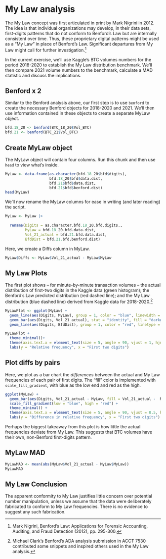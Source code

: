 # My Law analysis

The My Law concept was first articulated in print by Mark Nigrini in 2012. The idea is that individual organizations may develop, in their data sets, first-digits patterns that do not conform to Benford's Law but are internally consistent over time. Thus, these proprietary digital patterns might be used as a "My Law" in place of Benford's Law. Significant departures from My Law might call for further investigation.[^07-mylaw-1]

[^07-mylaw-1]: Mark Nigrini, Benford's Law: Applications for Forensic Accounting, Auditing, and Fraud Detection (2012), pp. 295-300.

In the current exercise, we'll use Kaggle's BTC volumes numbers for the period 2018-2020 to establish the My Law distribution benchmark. We'll then compare 2021 volume numbers to the benchmark, calculate a MAD statistic and discuss the implications.

## Benford x 2

Similar to the Benford analysis above, our first step is to use `benford` to create the necessary Benford objects for 2018-2020 and 2021. We'll then use information contained in these objects to create a separate MyLaw object.

```r

bfd.18_20 <- benford(BTC_18_20$Vol_BTC) 
bfd.21 <- benford(BTC_21$Vol_BTC)

```

## Create MyLaw object

The MyLaw object will contain four columns. Run this chunk and then use `head` to view what's inside.

```r

MyLaw <- data.frame(as.character(bfd.18_20$bfd$digits), 
                    bfd.18_20$bfd$data.dist, 
                    bfd.21$bfd$data.dist, 
                    bfd.21$bfd$benford.dist) 
head(MyLaw)
```

We'll now rename the MyLaw columns for ease in writing (and later reading) the script.

```r
MyLaw <- MyLaw |>    
  
  rename(Digits = as.character.bfd.18_20.bfd.digits., 
         MyLaw = bfd.18_20.bfd.data.dist,        
         Vol_21_actual = bfd.21.bfd.data.dist, 
         BfdDist = bfd.21.bfd.benford.dist)
```

Here, we create a Diffs column in MyLaw.

```r
MyLaw$Diffs <- MyLaw$Vol_21_actual - MyLaw$MyLaw 
```

## My Law Plots

The first plot shows -- for minute-by-minute transaction volumes -- the actual distribution of first-two digits in the Kaggle data (green histogram); the Benford's Law predicted distribution (red dashed line); and the My Law distribution (blue dashed line) derived from Kaggle data for 2018-2020.[^07-mylaw-2]

[^07-mylaw-2]: Michael Clark's Benford's ADA analysis submission in ACCT 7530 contributed some snippets and inspired others used in the My Law analysis.

```r

MyLawPlot <- ggplot(MyLaw) +   
  geom_line(aes(Digits, MyLaw), group = 1, color = "blue", linewidth = 1, linetype = 2) +   
  geom_bar(aes(Digits, Vol_21_actual), stat = "identity", fill = "darkgreen", alpha = 0.5) +   
  geom_line(aes(Digits, BfdDist), group = 1, color = "red", linetype = 2, linewidth = 1)  

MyLawPlot +   
  theme_minimal()+   
  theme(axis.text.x = element_text(size = 5, angle = 90, vjust = 1, hjust = 1.5)) +   
  labs(y = "Relative frequency", x = "First two digits")
```

## Plot diffs by pairs

Here, we plot as a bar chart the *differences* between the actual and My Law frequencies of each pair of first digits. The "fill" color is implemented with `scale_fill_gradient`, with blue as the low end and red as the high.    

```r

ggplot(MyLaw) + 
  geom_bar(aes(Digits, Vol_21_actual - MyLaw, fill = Vol_21_actual -  MyLaw), stat = "identity", show.legend = FALSE) +   
  scale_fill_gradient(low = "blue", high = "red") +   
  theme_minimal() +   
  theme(axis.text.x = element_text(size = 5, angle = 90, vjust = 0.5, hjust = 1)) +   
  labs(y = "Difference in relative frequency", x = "First two digits")
```

Perhaps the biggest takeaway from this plot is how little the actual frequencies deviate from My Law. This suggests that BTC volumes have their own, non-Benford first-digits pattern.

## MyLaw MAD

```r

MyLawMAD <- mean(abs(MyLaw$Vol_21_actual - MyLaw$MyLaw)) 
MyLawMAD 

```

## My Law Conclusion

The apparent conformity to My Law justifies little concern over potential number manipulation, unless we assume that the data were deliberately fabricated to conform to My Law frequencies. There is no evidence to suggest any such fabrication.  
